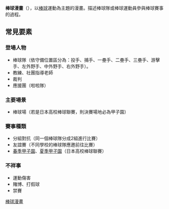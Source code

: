 {{Unreferenced|time=2017-02-05T15:50:11+00:00}}
'''棒球漫畫'''（{{lang-ja|野球漫画}}），以[[棒球|棒球]]運動為主題的漫畫。描述棒球隊或棒球運動員參與棒球賽事的過程。

==常見要素==
===登場人物===
*棒球隊（依守備位置區分為：投手、捕手、一壘手、二壘手、三壘手、游擊手、左外野手、中外野手、右外野手）。
*教練、社團指導老師
*裁判
*應援團（啦啦隊）

===主要場景===
*棒球場（若是日本高校棒球聯賽，則決賽場地必為甲子園）
===賽事種類===
*分組對抗（同一個棒球隊分成2組進行比賽）
*友誼賽（不同學校的棒球隊應邀前往比賽）
*[[春季甲子園|春季甲子園]]、[[夏季甲子園|夏季甲子園]]（日本高校棒球聯賽）
===不祥事===
*運動傷害
*賭博、打假球
*禁賽

[[Category:棒球漫畫|]]